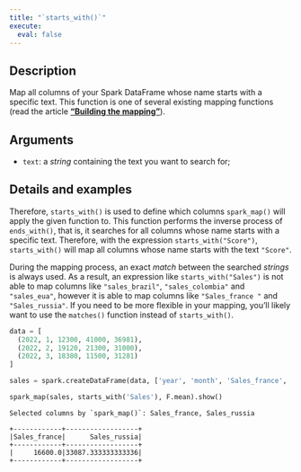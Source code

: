 ```yaml
---
title: "`starts_with()`"
execute:
  eval: false
---
```


## Description

Map all columns of your Spark DataFrame whose name starts with a specific text. This function is one of several existing mapping functions (read the article [**"Building the mapping"**](articles/building-mapping.qmd)).

## Arguments

- `text`: a *string* containing the text you want to search for;

## Details and examples

Therefore, `starts_with()` is used to define which columns `spark_map()` will apply the given function to. This function performs the inverse process of `ends_with()`, that is, it searches for all columns whose name starts with a specific text. Therefore, with the expression `starts_with("Score")`, `starts_with()` will map all columns whose name starts with the text `"Score"`.

During the mapping process, an exact *match* between the searched *strings* is always used. As a result, an expression like `starts_with("Sales")` is not able to map columns like `"sales_brazil"`, `"sales_colombia"` and `"sales_eua"`, however it is able to map columns like `"Sales_france "` and `"Sales_russia"`. If you need to be more flexible in your mapping, you'll likely want to use the `matches()` function instead of `starts_with()`.

```python
data = [
  (2022, 1, 12300, 41000, 36981),
  (2022, 2, 19120, 21300, 31000),
  (2022, 3, 18380, 11500, 31281)
]

sales = spark.createDataFrame(data, ['year', 'month', 'Sales_france', 'sales_brazil', 'Sales_russia'])

spark_map(sales, starts_with('Sales'), F.mean).show()
```

```
Selected columns by `spark_map()`: Sales_france, Sales_russia

+------------+------------------+
|Sales_france|      Sales_russia|
+------------+------------------+
|     16600.0|33087.333333333336|
+------------+------------------+
```